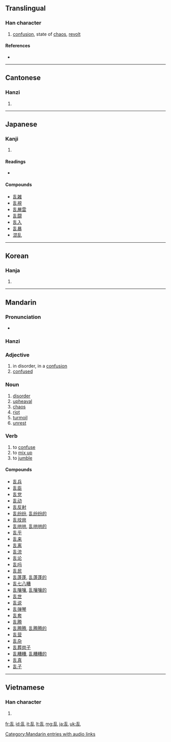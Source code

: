 {{also|亂}}<!-- may be replaced by zh-forms -->
==Translingual==

===Han character===
{{Han char|rn=5|rad=乙|as=06|sn=7|four=|canj=竹口山 (HRU)|ids=⿰[[舌]][[乚]]}}

# [[confusion]], state of [[chaos]], [[revolt]]

====References====
* {{Han ref|kx=0084.150|dkj=00187|dj=0171.200|hdz=10053.170|uh=4E71|ud=20081}}

----

==Cantonese==

===Hanzi===
{{yue-hanzi|tra=亂|jyut=lyun6|y=lyun6}}

# {{defn|Cantonese}}

----

==Japanese==

===Kanji===
{{ja-kanji|grade=6|rs=乙06}}

# {{defn|Japanese}}

====Readings====
* {{ja-readings|on=[[らん]] (ran), [[ろん]] (ron)|kun=[[みだれる]] (midareru), [[みだす]] (midasu), [[みだりに]] (midarini)}}

====Compounds====
* [[乱雑]]
* [[乱視]]
* [[乱層雲]]
* [[乱闘]]
* [[乱入]]
* [[乱暴]]
* [[混乱]]

----

==Korean==

===Hanja===
{{ko-hanja|hangeul=란|rv=ran|mr=ran}}

# {{defn|Korean}}

----

==Mandarin==

===Pronunciation===
* {{audio|zh-luàn.ogg|audio}}

===Hanzi===
{{cmn-hanzi|tra=亂|pin=[[luàn]] ([[luan4]])|wg=luan<sup>4</sup>}}

===Adjective===
{{cmn-adj|s|pin=luàn|pint=luan4|rs=乙06}}

# in disorder, in a [[confusion]]
# [[confused]]

===Noun===
{{cmn-noun|s|pin=luàn|pint=luan4|rs=乙06}}

# [[disorder]]
# [[upheaval]]
# [[chaos]]
# [[riot]]
# [[turmoil]]
# [[unrest]]

===Verb===
{{cmn-verb|s|pin=luàn|pint=luan4|rs=乙06}}

# to [[confuse]]
# to [[mix up]]
# to [[jumble]]

====Compounds====
* [[乱兵]]
* [[乱臣]]
* [[乱党]]
* [[乱动]]
* [[乱反射]]
* [[乱纷纷]], [[乱纷纷的]]
* [[乱坟岗]]
* [[乱哄哄]], [[乱哄哄的]]
* [[乱乎]]
* [[乱来]]
* [[乱离]]
* [[乱流]]
* [[乱论]]
* [[乱吗]]
* [[乱民]]
* [[乱蓬蓬]], [[乱蓬蓬的]]
* [[乱七八糟]]
* [[乱嚷嚷]], [[乱嚷嚷的]]
* [[乱世]]
* [[乱说]]
* [[乱弹琴]]
* [[乱套]]
* [[乱腾]]
* [[乱腾腾]], [[乱腾腾的]]
* [[乱营]]
* [[乱杂]]
* [[乱葬岗子]]
* [[乱糟糟]], [[乱糟糟的]]
* [[乱真]]
* [[乱子]]

[[Category:Mandarin entries with audio links]]

----

==Vietnamese==

===Han character===
{{vi-hantu|loạn}}

# {{defn|Vietnamese}}

[[fr:乱]]
[[id:乱]]
[[it:乱]]
[[lt:乱]]
[[mg:乱]]
[[ja:乱]]
[[uk:乱]]